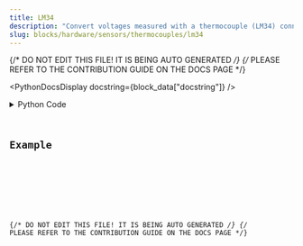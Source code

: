 ```yaml
---
title: LM34
description: "Convert voltages measured with a thermocouple (LM34) connected to a LabJack U3 device into temperature units."
slug: blocks/hardware/sensors/thermocouples/lm34
---
```


{/* DO NOT EDIT THIS FILE! IT IS BEING AUTO GENERATED */}
{/* PLEASE REFER TO THE CONTRIBUTION GUIDE ON THE DOCS PAGE */}


<PythonDocsDisplay docstring={block_data["docstring"]} />
<details>
<summary>Python Code</summary>



<Code code={pythonCode} lang="py" wrap theme="dracula" />

[Find this Flojoy Block on GitHub](https://github.com/flojoy-ai/blocks/blob/main/blocks/HARDWARE/SENSORS/THERMOCOUPLES/LM34/LM34.py)

</details>

## Example


<GetHelpWidget />


<AppDisplay app={app} blockName="LM34" client:visible />


<Example />

{/* DO NOT EDIT THIS FILE! IT IS BEING AUTO GENERATED */}
{/* PLEASE REFER TO THE CONTRIBUTION GUIDE ON THE DOCS PAGE */}
